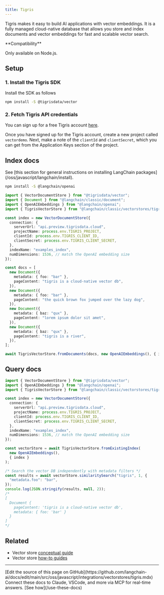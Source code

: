 ```yaml
---
title: Tigris
---
```


Tigris makes it easy to build AI applications with vector embeddings.
It is a fully managed cloud-native database that allows you store and
index documents and vector embeddings for fast and scalable vector search.

<Tip>
**Compatibility**

Only available on Node.js.
</Tip>

## Setup

### 1. Install the Tigris SDK

Install the SDK as follows

```bash npm
npm install -S @tigrisdata/vector
```
### 2. Fetch Tigris API credentials

You can sign up for a free Tigris account [here](https://www.tigrisdata.com/).

Once you have signed up for the Tigris account, create a new project called `vectordemo`.
Next, make a note of the `clientId` and `clientSecret`, which you can get from the
Application Keys section of the project.

## Index docs

<Tip>
See [this section for general instructions on installing LangChain packages](/oss/javascript/langchain/install).
</Tip>

```bash npm
npm install -S @langchain/openai
```
```typescript
import { VectorDocumentStore } from "@tigrisdata/vector";
import { Document } from "@langchain/classic/document";
import { OpenAIEmbeddings } from "@langchain/openai";
import { TigrisVectorStore } from "@langchain/classic/vectorstores/tigris";

const index = new VectorDocumentStore({
  connection: {
    serverUrl: "api.preview.tigrisdata.cloud",
    projectName: process.env.TIGRIS_PROJECT,
    clientId: process.env.TIGRIS_CLIENT_ID,
    clientSecret: process.env.TIGRIS_CLIENT_SECRET,
  },
  indexName: "examples_index",
  numDimensions: 1536, // match the OpenAI embedding size
});

const docs = [
  new Document({
    metadata: { foo: "bar" },
    pageContent: "tigris is a cloud-native vector db",
  }),
  new Document({
    metadata: { foo: "bar" },
    pageContent: "the quick brown fox jumped over the lazy dog",
  }),
  new Document({
    metadata: { baz: "qux" },
    pageContent: "lorem ipsum dolor sit amet",
  }),
  new Document({
    metadata: { baz: "qux" },
    pageContent: "tigris is a river",
  }),
];

await TigrisVectorStore.fromDocuments(docs, new OpenAIEmbeddings(), { index });
```

## Query docs

```typescript
import { VectorDocumentStore } from "@tigrisdata/vector";
import { OpenAIEmbeddings } from "@langchain/openai";
import { TigrisVectorStore } from "@langchain/classic/vectorstores/tigris";

const index = new VectorDocumentStore({
  connection: {
    serverUrl: "api.preview.tigrisdata.cloud",
    projectName: process.env.TIGRIS_PROJECT,
    clientId: process.env.TIGRIS_CLIENT_ID,
    clientSecret: process.env.TIGRIS_CLIENT_SECRET,
  },
  indexName: "examples_index",
  numDimensions: 1536, // match the OpenAI embedding size
});

const vectorStore = await TigrisVectorStore.fromExistingIndex(
  new OpenAIEmbeddings(),
  { index }
);

/* Search the vector DB independently with metadata filters */
const results = await vectorStore.similaritySearch("tigris", 1, {
  "metadata.foo": "bar",
});
console.log(JSON.stringify(results, null, 2));
/*
[
  Document {
    pageContent: 'tigris is a cloud-native vector db',
    metadata: { foo: 'bar' }
  }
]
*/
```

## Related

- Vector store [conceptual guide](/oss/javascript/integrations/vectorstores)
- Vector store [how-to guides](/oss/javascript/integrations/vectorstores)

---

<Callout icon="pen-to-square" iconType="regular">
    [Edit the source of this page on GitHub](https://github.com/langchain-ai/docs/edit/main/src/oss/javascript/integrations/vectorstores/tigris.mdx)
</Callout>
<Tip icon="terminal" iconType="regular">
    Connect these docs to Claude, VSCode, and more via MCP for    real-time answers. [See how](/use-these-docs)
</Tip>
